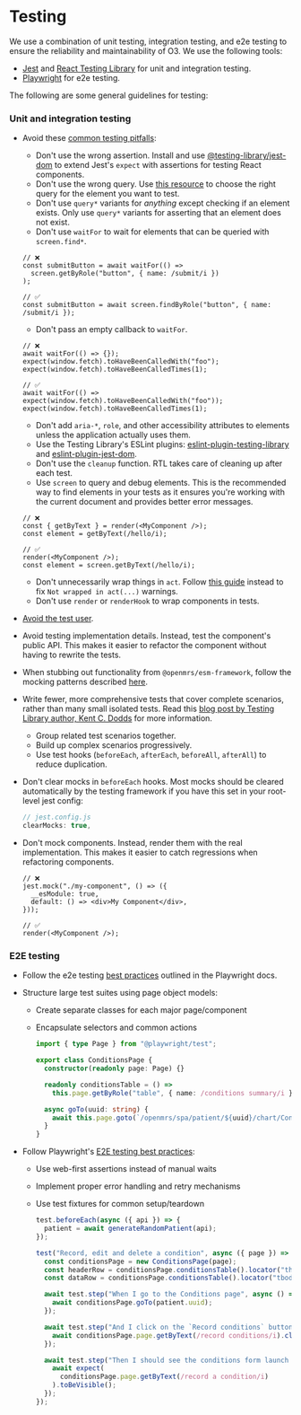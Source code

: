 # Testing

We use a combination of unit testing, integration testing, and e2e testing to ensure the reliability and maintainability of O3. We use the following tools:

- [Jest](https://vitest.dev) and [React Testing Library](https://testing-library.com/react) for unit and integration testing.
- [Playwright](https://playwright.dev) for e2e testing.

The following are some general guidelines for testing:

### Unit and integration testing

- Avoid these [common testing pitfalls](https://kentcdodds.com/blog/common-mistakes-with-react-testing-library):

  - Don't use the wrong assertion. Install and use [@testing-library/jest-dom](https://github.com/testing-library/jest-dom) to extend Jest's `expect` with assertions for testing React components.
  - Don't use the wrong query. Use [this resource](https://testing-library.com/docs/guide-which-query) to choose the right query for the element you want to test.
  - Don't use `query*` variants for _anything_ except checking if an element exists. Only use `query*` variants for asserting that an element does not exist.
  - Don't use `waitFor` to wait for elements that can be queried with `screen.find*`.

  ```tsx
  // ❌
  const submitButton = await waitFor(() =>
    screen.getByRole("button", { name: /submit/i })
  );

  // ✅
  const submitButton = await screen.findByRole("button", { name: /submit/i });
  ```

  - Don't pass an empty callback to `waitFor`.

  ```tsx
  // ❌
  await waitFor(() => {});
  expect(window.fetch).toHaveBeenCalledWith("foo");
  expect(window.fetch).toHaveBeenCalledTimes(1);

  // ✅
  await waitFor(() => expect(window.fetch).toHaveBeenCalledWith("foo"));
  expect(window.fetch).toHaveBeenCalledTimes(1);
  ```

  - Don't add `aria-*`, `role`, and other accessibility attributes to elements unless the application actually uses them.
  - Use the Testing Library's ESLint plugins: [eslint-plugin-testing-library](https://github.com/testing-library/eslint-plugin-testing-library) and [eslint-plugin-jest-dom](https://github.com/testing-library/eslint-plugin-jest-dom).
  - Don't use the `cleanup` function. RTL takes care of cleaning up after each test.
  - Use `screen` to query and debug elements. This is the recommended way to find elements in your tests as it ensures you're working with the current document and provides better error messages.

  ```tsx
  // ❌
  const { getByText } = render(<MyComponent />);
  const element = getByText(/hello/i);

  // ✅
  render(<MyComponent />);
  const element = screen.getByText(/hello/i);
  ```

  - Don't unnecessarily wrap things in `act`. Follow [this guide](https://kentcdodds.com/blog/fix-the-not-wrapped-in-act-warning) instead to fix `Not wrapped in act(...)` warnings.
  - Don't use `render` or `renderHook` to wrap components in tests.

- [Avoid the test user](https://kentcdodds.com/blog/avoid-the-test-user).
- Avoid testing implementation details. Instead, test the component's public API. This makes it easier to refactor the component without having to rewrite the tests.
- When stubbing out functionality from `@openmrs/esm-framework`, follow the mocking patterns described [here](/docs/frontend-modules/unit-and-integration-testing#mocking-patterns).
- Write fewer, more comprehensive tests that cover complete scenarios, rather than many small isolated tests. Read this [blog post by Testing Library author, Kent C. Dodds](https://kentcdodds.com/blog/write-fewer-longer-tests) for more information.
  - Group related test scenarios together.
  - Build up complex scenarios progressively.
  - Use test hooks (`beforeEach`, `afterEach`, `beforeAll`, `afterAll`) to reduce duplication.
- Don't clear mocks in `beforeEach` hooks. Most mocks should be cleared automatically by the testing framework if you have this set in your root-level jest config:

  ```ts
  // jest.config.js
  clearMocks: true,
  ```

- Don't mock components. Instead, render them with the real implementation. This makes it easier to catch regressions when refactoring components.

  ```tsx
  // ❌
  jest.mock("./my-component", () => ({
    __esModule: true,
    default: () => <div>My Component</div>,
  }));
  ```

  ```tsx
  // ✅
  render(<MyComponent />);
  ```

### E2E testing

- Follow the e2e testing [best practices](https://playwright.dev/docs/test-best-practices) outlined in the Playwright docs.
- Structure large test suites using page object models:

  - Create separate classes for each major page/component
  - Encapsulate selectors and common actions

    ```ts filename="e2e/pages/conditions-page.ts"
    import { type Page } from "@playwright/test";

    export class ConditionsPage {
      constructor(readonly page: Page) {}

      readonly conditionsTable = () =>
        this.page.getByRole("table", { name: /conditions summary/i });

      async goTo(uuid: string) {
        await this.page.goto(`/openmrs/spa/patient/${uuid}/chart/Conditions`);
      }
    }
    ```

- Follow Playwright's [E2E testing best practices](https://playwright.dev/docs/test-best-practices):

  - Use web-first assertions instead of manual waits
  - Implement proper error handling and retry mechanisms
  - Use test fixtures for common setup/teardown

    ```ts
    test.beforeEach(async ({ api }) => {
      patient = await generateRandomPatient(api);
    });

    test("Record, edit and delete a condition", async ({ page }) => {
      const conditionsPage = new ConditionsPage(page);
      const headerRow = conditionsPage.conditionsTable().locator("thead > tr");
      const dataRow = conditionsPage.conditionsTable().locator("tbody > tr");

      await test.step("When I go to the Conditions page", async () => {
        await conditionsPage.goTo(patient.uuid);
      });

      await test.step("And I click on the `Record conditions` button", async () => {
        await conditionsPage.page.getByText(/record conditions/i).click();
      });

      await test.step("Then I should see the conditions form launch in the workspace", async () => {
        await expect(
          conditionsPage.page.getByText(/record a condition/i)
        ).toBeVisible();
      });
    });
    ```
